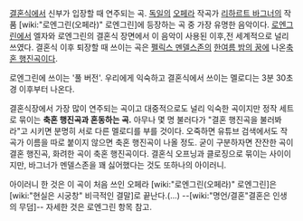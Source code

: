 [[결혼식]]에서 신부가 입장할 때 연주되는 곡. [[독일]]의 [[오페라]] 작곡가 [[리하르트 바그너]]의 작품 [wiki:"로엔그린(오페라)" 로엔그린]에 등장하는 곡 중 가장 유명한 음악이다. [[로엔그린]]에서 엘자와 로엔그린의 결혼식 장면에서 이 음악이 사용된 이후,전 세계적으로 널리 쓰였다. 결혼식 이후 퇴장할 때 쓰이는 곡은 [[펠릭스 멘델스존]]의 [[한여름 밤의 꿈]]에 나온[[축혼 행진곡]]이다.

{{{#!html
<iframe width="420" height="315" src="//www.youtube.com/embed/6ZEnp_wQSz8" frameborder="0" allowfullscreen></iframe>
 }}}
로엔그린에 쓰이는 '풀 버전'. 우리에게 익숙하고 결혼식에서 쓰이는 멜로디는 3분 30초경 이후부터 나온다.

결혼식장에서 가장 많이 연주되는 곡이고 대중적으로도 널리 익숙한 곡이지만 정작 세트로 묶이는 '''축혼 행진곡과 혼동하는 곡.''' 아무나 몇 명 불러다가 "결혼 행진곡을 불러봐라"고 시키면 분명히 서로 다른 멜로디를 부를 것이다. 오죽하면 유튜브 검색에서도 작곡가 이름을 따로 붙이지 않으면 축혼 행진곡이 나올 정도. 굳이 구분하자면 잔잔한 곡이 결혼 행진곡, 화려한 곡이 축혼 행진곡이다.
결혼식 오프닝과 클로징으로 묶이는 사이이지만, 바그너가 멘델스존을 꽤 싫어했다는 것도 또하나의 아이러니.

{{{#!html
<div style="border: 3px solid Orange;padding:10px;margin-bottom:0px"><b style="font-size:18px">주의! 내용 누설이 있습니다.</b>

본 항목과 하위 항목은 작품의 줄거리나 결말, 반전 요소를 설명하고 있습니다.
작품의 내용 누설을 원하지 않는다면 이 문서를 닫아 주세요.</div>}}}



아이러니 한 것은 이 곡이 처음 쓰인 오페라 [wiki:"로엔그린(오페라)" 로엔그린]은 [wiki:"현실은 시궁창" 비극적인 결말]로 끝난다.(…) --[wiki:"명언/결혼"결혼은 인생의 무덤]-- 자세한 것은 로엔그린 항목 참고.
